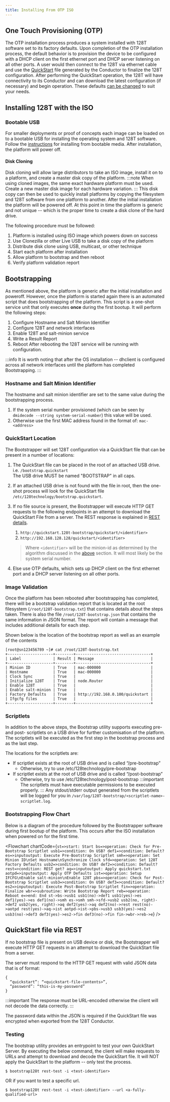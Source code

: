 ```yaml
---
title: Installing From OTP ISO
---
```



## One Touch Provisioning (OTP)

The OTP installation process produces a system installed with 128T software set to its factory defaults. Upon completion of the OTP installation process, the default behavior is to provision the device to be configured with a DHCP client on the first ethernet port and DHCP server listening on all other ports. A user would then connect to the 128T via ethernet cable and use the [QuickStart](intro_ztp.md) file generated by the Conductor to finalize the 128T configuration. After performing the QuickStart operation, the 128T will have connectivity to its Conductor and can download the latest configuration (if necessary) and begin operation. These defaults [can be changed](#quickstart-location) to suit your needs.

## Installing 128T with the ISO

### Bootable USB

For smaller deployments or proof of concepts each image can be loaded on to a bootable USB for installing the operating system and 128T software. Follow the [instructions](intro_installation_bootable_media.md) for installing from bootable media. After installation, the platform will power off.

#### Disk Cloning

Disk cloning will allow large distributors to take an ISO image, install it on to a platform, and create a master disk copy of the platform.
:::note
When using cloned images, the same exact hardware platform must be used.  Create a new master disk image for each hardware variation.
:::
This disk copy can then be used to quickly install platforms by copying the filesystem and 128T software from one platform to another. After the initial installation the platform will be powered off. At this point in time the platform is generic and not unique -- which is the proper time to create a disk clone of the hard drive.

The following procedure must be followed:
1. Platform is installed using ISO image which powers down on success
2. Use Clonezilla or other Live USB to take a disk copy of the platform
3. Distribute disk clone using USB, multicast, or other technique
4. Start each platform after installation
5. Allow platform to bootstrap and then reboot
6. Verify platform validation report

## Bootstrapping

As mentioned above, the platform is generic after the initial installation and poweroff. However, once the platform is started again there is an automated script that does bootstrapping of the platform. This script is a one-shot service unit that only executes **once** during the first bootup. It will perform the following steps:
1. Configure Hostname and Salt Minion Identifier
2. Configure 128T and network interfaces
3. Enable 128T and salt-minion service
4. Write a Result Report
5. Reboot
After rebooting the 128T service will be running with configuration.

:::info
It is worth noting that after the OS installation -- dhclient is configured across all network interfaces until the platform has completed Bootstrapping.
:::

### Hostname and Salt Minion Identifier

The hostname and salt minion identifier are set to the same value during the bootstrapping process.
1. If the system serial number provisioned (which can be seen by `dmidecode --string system-serial-number`) this value will be used.
2. Otherwise use the first MAC address found in the format of: `mac-<address>`

### QuickStart Location

The Bootstrapper will set 128T configuration via a QuickStart file that can be present in a number of locations:

1. The QuickStart file can be placed in the root of an attached USB drive. i.e. `/bootstrap.quickstart`<br/>The USB drive MUST be named "BOOTSTRAP" in all caps.

2. If an attached USB drive is not found with the file in root, then the one-shot process will look for the QuickStart file `/etc/128technology/bootstrap.quickstart`.
3. If no file source is present, the Bootstrapper will execute HTTP GET requests to the following endpoints in an attempt to download the QuickStart File from a server. The REST response is explained in [REST details](#quickstart-file-via-rest).
    1. `http://quickstart.128t-bootstrap/quickstart/<identifier>`
    2. `http://192.168.128.128/quickstart/<identifier>`
    > Where `<identifier>` will be the minion-id as determined by the algorithm discussed in the [above](#hostname-and-salt-minion-identifier) section. It will most likely be the system serial number.
4. Else use OTP defaults, which sets up DHCP client on the first ethernet port and a DHCP server listening on all other ports.

### Image Validation
Once the platform has been rebooted after bootstrapping has completed, there will be a bootstrap validation report that is located at the root filesystem (`/root/128T-bootstrap.txt`) that contains details about the steps taken. There is also the file `/root/128T-bootstrap.json` that contains the same information in JSON format. The report will contain a message that includes additional details for each step.

Shown below is the location of the bootstrap report as well as an example of the contents
```
[root@sn123456789 ~]# cat /root/128T-bootstrap.txt
+--------------------+--------+---------------------------------+
| Label              | Result | Message                         |
+--------------------+--------+---------------------------------+
| Minion ID          | True   | mac-000000                      |
| Hostname           | True   | mac-000000                      |
| Clock Sync         | True   |                                 |
| Initialize 128T    | True   | node.Router                     |
| Enable 128T        | True   |                                 |
| Enable salt-minion | True   |                                 |
| Factory Defaults   | True   | http://192.168.0.100/quickstart |
| Ifgcfg files       | True   |                                 |
+--------------------+--------+---------------------------------+
```

### Scriptlets
In addition to the above steps, the Bootstrap utility supports executing pre- and post- scriptlets on a USB drive for further customisation of the platform.  The scriptlets will be executed as the first step in the bootstrap process and as the last step.

The locations for the scriptlets are:
* If scriptlet exists at the root of USB drive and is called “/pre-bootstrap”
    * Otherwise, try to use /etc/128technology/pre-bootstrap
* If scriptlet exists at the root of USB drive and is called “/post-bootstrap”
    * Otherwise, try to use /etc/128technology/post-bootstrap
:::important
The scriptlets must have executable permissions to be executed properly.
:::
Any stdout/stderr output generated from the scriptlets will be logged for you in `/var/log/128T-bootstrap/<scriptlet-name>-scriptlet.log`.

### Bootstrapping Flow Chart
Below is a diagram of the procedure followed by the Bootstrapper software during first bootup of the platform. This occurs after the ISO installation when powered on for the first time.

<Flowchart
  chartCode={`
    st=>start: Start
      bs=>operation: Check for Pre-Bootstrap Scriptlet
      usb1=>condition: On USB?
      def1=>condition: Default?
      es=>inputoutput: Execute Pre-Bootstrap Scriptlet
      smh=>operation: Set Minion ID\nSet Hostname\nSynchronize Clock
      sfd=>operation: Set 128T Factory Defaults
      usb2=>condition: On USB?
      def2=>condition: Default?
      rest=>condition: REST get?
      aq=>inputoutput: Apply quickstart.txt
      aotpd=>inputoutput: Apply OTP Defaults
      ist=>operation: Setup IFCFG\nEnable salt-minion\nEnable 128T
      pbs=>operation: Check for Post-Bootstrap Scriptlet
      usb3=>condition: On USB?
      def3=>condition: Default?
      es2=>inputoutput: Execute Post-Bootstrap Scriptlet
      fin=>operation: Finalize
      wbr=>subroutine: Write Bootstrap Report
      reb=>operation: Reboot
      e=>end: End
    st->bs->usb1
    usb1(no)->def1
    usb1(yes)->es
    def1(yes)->es
    def1(no)->smh
    es->smh
    smh->sfd->usb2
    usb2(no, right)->def2
    usb2(yes, right)->aq
    def2(yes)->aq
    def2(no)->rest
    rest(no)->aotpd
    rest(yes)->aq->ist
    aotpd->ist->pbs->usb3
    usb3(yes)->es2
    usb3(no)->def3
    def3(yes)->es2->fin
    def3(no)->fin
    fin->wbr->reb->e
  `}
/>

## QuickStart file via REST

If no bootstrap file is present on USB device or disk, the Bootstrapper will execute HTTP GET requests in an attempt to download the QuickStart file from a server.

The server must respond to the HTTP GET request with valid JSON data that is of format:
```
{
  “quickstart”: “<quickstart-file-contents>”,
  “password”: “this-is-my-password”
}
```
:::important
The response must be URL-encoded otherwise the client will not decode the data correctly.
:::

The password data within the JSON is required if the QuickStart file was encrypted when exported from the 128T Conductor.

### Testing
The bootstrap utility provides an entrypoint to test your own QuickStart Server. By executing the below command, the client will make requests to URLs and attempt to download and decode the QuickStart file. It will NOT apply the QuickStart to the platform -- only test the process.
```
$ bootstrap128t rest-test -i <test-identifier>
```
OR if you want to test a specific url.
```
$ bootstrap128t rest-test -i <test-identifier> --url <a-fully-qualified-url>
```
